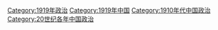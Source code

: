 [[Category:1919年政治|Category:1919年政治]]
[[Category:1919年中国|Category:1919年中国]]
[[Category:1910年代中国政治|Category:1910年代中国政治]]
[[Category:20世纪各年中国政治|Category:20世纪各年中国政治]]